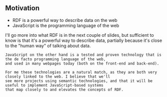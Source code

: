 ## Motivation

- RDF is a powerful way to describe data on the web
- JavaScript is the programming language of the web

<aside className="notes">
    I'll go more into what RDF is in the next couple of slides, but sufficient to know is that it's a powerful way to
    describe data, partially because it's close to the "human way" of talking about data.

    JavaScript on the other hand is a tested and proven technology that is the de facto programming language of the web,
    and used in many webpages today (both on the front-end and back-end).

    For me these technologies are a natural match, as they are both very closely linked to the web. I believe that we'll
    see more projects using semantic technologies, and that it will be useful to implement JavaScript-based systems
    that map closely to and elevates the concepts of RDF.
</aside>